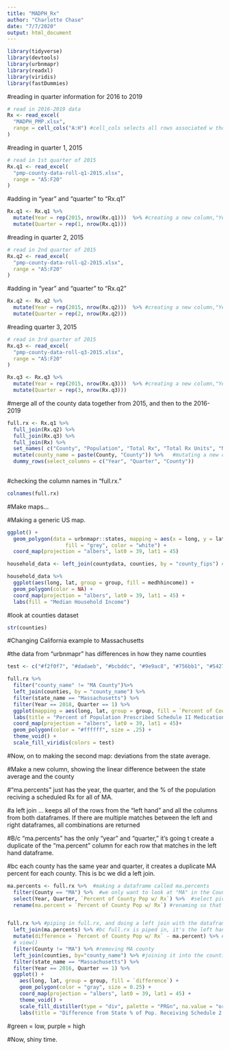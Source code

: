```yaml
---
title: "MADPH_Rx"
author: "Charlotte Chase"
date: "7/7/2020"
output: html_document
---
```





```r
library(tidyverse)
library(devtools)
library(urbnmapr)
library(readxl)
library(viridis)
library(fastDummies)
```

#reading in quarter information for 2016 to 2019

```r
# read in 2016-2019 data
Rx <- read_excel(
  "MADPH_PMP.xlsx",
  range = cell_cols("A:H") #cell_cols selects all rows associated w those columns
)
```

#reading in quarter 1, 2015

```r
# read in 1st quarter of 2015
Rx.q1 <- read_excel(
  "pmp-county-data-roll-q1-2015.xlsx",
  range = "A5:F20"
)
```

#adding in "year" and "quarter" to "Rx.q1"

```r
Rx.q1 <- Rx.q1 %>% 
  mutate(Year = rep(2015, nrow(Rx.q1)))  %>% #creating a new column,"Year". For every row in the column "Year" in "Rx.q1," write "2015." 
  mutate(Quarter = rep(1, nrow(Rx.q1))) 
```



#reading in quarter 2, 2015

```r
# read in 2nd quarter of 2015
Rx.q2 <- read_excel(
  "pmp-county-data-roll-q2-2015.xlsx",
  range = "A5:F20"
)
```

#adding in "year" and "quarter" to "Rx.q2"

```r
Rx.q2 <- Rx.q2 %>% 
  mutate(Year = rep(2015, nrow(Rx.q2)))  %>% #creating a new column,"Year". For every row in the column "Year" in "Rx.q2," write "2015." 
  mutate(Quarter = rep(2, nrow(Rx.q2))) 
```


#reading quarter 3, 2015

```r
# read in 3rd quarter of 2015
Rx.q3 <- read_excel(
  "pmp-county-data-roll-q3-2015.xlsx",
  range = "A5:F20"
)
```


```r
Rx.q3 <- Rx.q3 %>% 
  mutate(Year = rep(2015, nrow(Rx.q3)))  %>% #creating a new column,"Year". For every row in the column "Year" in "Rx.q3," write "2015." 
  mutate(Quarter = rep(3, nrow(Rx.q3))) 
```

#merge all of the county data together from 2015, and then to the 2016-2019

```r
full.rx <- Rx.q1 %>% 
  full_join(Rx.q2) %>% 
  full_join(Rx.q3) %>% 
  full_join(Rx) %>% 
  set_names( c("County", "Population", "Total Rx", "Total Rx Units", "N.People w/ Rx", "Percent of County Pop w/ Rx", "Year", "Quarter")) %>%  #renaming all of the names
  mutate(county_name = paste(County, "County")) %>%   #mutating a new column, county_name...on the other side is the expression to make a row. paste from the currently existing column, "County," and then add the string "County". It's evaluated on a row by row basis.  
  dummy_rows(select_columns = c("Year", "Quarter", "County"))
  
```


#checking the column names in "full.rx."
```r
colnames(full.rx)
```


#Make maps...

#Making a generic US map.
```r
ggplot() + 
  geom_polygon(data = urbnmapr::states, mapping = aes(x = long, y = lat, group = group),
		           fill = "grey", color = "white") +
  coord_map(projection = "albers", lat0 = 39, lat1 = 45)
```

```r
household_data <- left_join(countydata, counties, by = "county_fips") #joining the dataframes countydata and counties by "county_fips"

household_data %>%
  ggplot(aes(long, lat, group = group, fill = medhhincome)) +
  geom_polygon(color = NA) +
  coord_map(projection = "albers", lat0 = 39, lat1 = 45) +
  labs(fill = "Median Household Income")
```

#look at counties dataset
```r
str(counties)
```

#Changing California example to Massachusetts

#the data from "urbnmapr" has differences in how they name counties
```r
test <- c("#f2f0f7", "#dadaeb", "#bcbddc", "#9e9ac8", "#756bb1", "#54278f")

full.rx %>%
  filter("county_name" != "MA County")%>% 
  left_join(counties, by = "county_name") %>% 
  filter(state_name == "Massachusetts") %>% 
  filter(Year == 2018, Quarter == 1) %>% 
  ggplot(mapping = aes(long, lat, group = group, fill = `Percent of County Pop w/ Rx`)) +
  labs(title = "Percent of Population Prescribed Schedule II Medications, by County")+
  coord_map(projection = "albers", lat0 = 39, lat1 = 45)+
  geom_polygon(color = "#ffffff", size = .25) +
  theme_void() +
  scale_fill_viridis(colors = test) 
```


#Now, on to making the second map: deviations from the state average.


#Make a new column, showing the linear difference between the state average and the county


#"ma.percents" just has the year, the quarter, and the % of the population reciving a scheduled Rx for all of MA.

#a left join ... keeps all of the rows from the "left hand" and all the columns from both dataframes. If there are multiple matches between the left and right dataframes, all combinations are returned

#B/c "ma.percents" has the only "year" and "quarter," it's going t create a duplicate of the "ma.percent" column for each row that matches in the left hand dataframe.  

#bc each county has the same year and quarter, it creates a duplicate MA percent for each county. This is bc we did a left join. 
```r
ma.percents <- full.rx %>%  #making a dataframe called ma.percents
  filter(County == "MA") %>%  #we only want to look at "MA" in the County data
  select(Year, Quarter, `Percent of County Pop w/ Rx`) %>%  #select picks only "year", "quarter", and that percent
  rename(ma.percent = `Percent of County Pop w/ Rx`) #renaming so that a later join will result in a new column


full.rx %>% #piping in full.rx, and doing a left join with the dataframe that we just made 
  left_join(ma.percents) %>% #bc full.rx is piped in, it's the left hand dataframe
  mutate(difference = `Percent of County Pop w/ Rx` - ma.percent) %>% #making a column called "difference"...diff btwn county %age and MA %age
  # view()
  filter(County != "MA") %>% #removing MA county
  left_join(counties, by="county_name") %>% #joining it into the counties dataframe, which we need to make a map
  filter(state_name == "Massachusetts") %>% 
  filter(Year == 2016, Quarter == 1) %>% 
  ggplot() +
    aes(long, lat, group = group, fill = `difference`) +
    geom_polygon(color = "gray", size = 0.25) +
    coord_map(projection = "albers", lat0 = 39, lat1 = 45) +
    theme_void() +
    scale_fill_distiller(type = "div", palette = "PRGn", na.value = "orange") + #type div = divergent--we want it to diverge from 0
    labs(title = "Difference from State % of Pop. Receiving Schedule 2 Rx by County")
```
#green = low, purple = high



#Now, shiny time.



